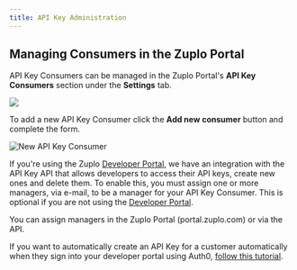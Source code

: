 ```yaml
---
title: API Key Administration
---
```


## Managing Consumers in the Zuplo Portal

API Key Consumers can be managed in the Zuplo Portal's **API Key Consumers**
section under the <SettingsTabIcon /> **Settings** tab.

![](https://cdn.zuplo.com/assets/4c43a1c7-8d9b-4659-9ab0-2129a0aa7e8e.png)

To add a new API Key Consumer click the **Add new consumer** button and complete
the form.

![New API Key Consumer](../../public/media/new-api-key-consumer.png)

If you're using the Zuplo [Developer Portal](./developer-portal.md), we have an
integration with the API Key API that allows developers to access their API
keys, create new ones and delete them. To enable this, you must assign one or
more managers, via e-mail, to be a manager for your API Key Consumer. This is
optional if you are not using the [Developer Portal](./developer-portal.md).

You can assign managers in the Zuplo Portal (portal.zuplo.com) or via the API.

If you want to automatically create an API Key for a customer automatically when
they sign into your developer portal using Auth0,
[follow this tutorial](./dev-portal-create-consumer-on-auth.md).
